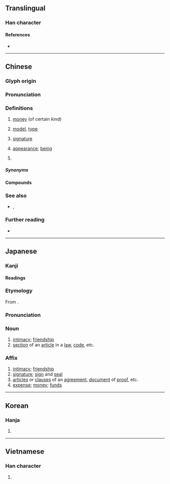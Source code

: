 {{also|欵}}
{{character info}}
==Translingual==

===Han character===
{{Han char|rn=76|rad=欠|as=08|sn=12|four=47982|canj=GFNO|ids=⿰⿱士示欠}}

====References====
* {{Han ref|kx=0569.030|dkj=16107|dj=0957.100|hdz=32141.010|uh=6B3E|ud=27454|bh=B4DA|bd=46298}}

----

==Chinese==
{{zh-forms|ss=𤘯|alt=欵}}

===Glyph origin===
{{Han etym}}

===Pronunciation===
{{zh-pron
|m=kuǎn
|c=fun2
|h=pfs=khoán;gd=kuan3
|md=kuāng
|mn=xm,qz,jj,tw:khóaⁿ/ml,jj,tw,pn:khoán
|mn_note=Xiamen, Quanzhou, Jinjiang, Taiwan: khóaⁿ - vernacular; khoán - literary
|mn-t=kuang2/kuêng2/kuan1
|mn-t_note=kuang2/kuêng2 - literary (kuêng2 - Chaozhou); kuan1 - vernacular
|w=
|mc=y
|oc=y
|ma=y
|cat=n
}}

===Definitions===
{{zh-hanzi}}

# [[money]] (of certain kind)
#: {{zh-x|借款|loan}}
#: {{zh-x|存款|deposit}}
# [[model]], [[type]] {{attn|zh|serves as a classifier?}}
#: {{zh-x|幾 款 車|several '''type'''s of cars|C}}
#: {{zh-x|同 款 手機|same '''model''' of phone|C}}
# [[signature]]
# {{lb|zh|Min Nan|Cantonese}} [[appearance]]; [[being]]
#: {{zh-x|衰 款||C}}
# {{lb|zh|Hokkien}} {{zh-classifier|varieties|t=[[kind]]; [[sort]]; [[type]]|cat=y}} {{attn|zh|same as model, type above?}}

=====Synonyms=====
{{zh-dial|種}}

====Compounds====
{{zh-der|公款|受款人|借款|定期存款|分期付款|割地賠款|不中於款|庚子賠款|付款人|息款|匯款|延款|價款|丹款|帳款|尾款|情款|悃悃款款|悾款|兌款|合款|下款|大借款|上款|儲蓄存款|帝王條款|巨款|專款專用|專款|入款|寄款|存款|取款|官款|付款|墊款|外幣存款|募款|助學貸款|忠款|短款|款項|款要|款狀|新款|犯款|提款機|款接|款留|收款|無息貸款|款打|款密|款式|稅款|款款|放款|款洽|款額|款宴|押款|會款|拿款|款曲|擔保放款|應付帳款|款啟寡聞|款兒|拆款|提款卡|應收帳款|款步|款交|票款|票據存款|款段|款題|款語溫言|款語|拆款利率|欠款|捲款潛逃|款子|抵押放款|活期存款|款待|現款|禮數款段|沒行款|投資放款|活期放款|捐款|撥款|款冬|款踏|款附|款關|款襟|款目|款款動人|款服|款慢|款客|款學寡聞|款塞|款單|款住|款引|條款|款識|款門|擺款|提款|綜合存款|零付款|鬧酸款|輕輕款款|罰款|進款|華僑條款|黃金條款|貸款|繳款|附款|賄款|需款孔急|臨時條款|鐘鼎款識|衷款|落款|鉅款|題款|超額貸款|籌款|納款|觀款|退款|餘款|領款|附帶條款|行款|賠款|門檻條款|贖款|銀行貸款|賑款|通款|軟款|贓款|貨款|落日條款|雙款|西原借款|暗通款曲|仝款:kāng-khoán;Min Nan}}

===See also===
* {{sense|kind}} {{q|Mandarin}} {{zh-l|樣}}, {{q|Mandarin}} {{zh-l|樣子}}

===Further reading===
* {{thcwd|8544}}

{{zh-cat|Elementary}}

----

==Japanese==

===Kanji===
{{ja-kanji|grade=c|rs=欠08}}

====Readings====
{{ja-readings
|goon=かん
|kanon=かん
|kun=まこと-, しる-す
}}

===Etymology===
{{ja-kanjitab|かん|yomi=on}}
From {{der|ja|ltc|sort=かん|-}} {{ltc-l|款}}.

===Pronunciation===
{{ja-pron|かん|y=on}}

===Noun===
{{ja-noun|かん|hhira=くわん}}

# [[intimacy]]; [[friendship]]
# [[section]] of an [[article]] in a [[law]], [[code]], etc.

===Affix===
{{ja-pos|affix|かん|hhira=くわん}}

# [[intimacy]]; [[friendship]]
# [[signature]]; [[sign]] and [[seal]]
# [[article]]s or [[clause]]s of an [[agreement]], [[document]] of [[proof]], etc.
# [[expense]]; [[money]]; [[fund]]s

----

==Korean==

===Hanja===
{{ko-hanja|hangeul=관|eumhun=|rv=gwan|mr=kwan|y=kwan}}

# {{rfdef|ko|sort=欠08}}

----

==Vietnamese==

===Han character===
{{vi-readings|reading=khoản|rs=欠08}}

# {{rfdef|vi}}